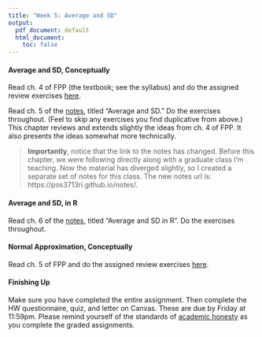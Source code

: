 ```yaml
---
title: "Week 5: Average and SD"
output:
  pdf_document: default
  html_document:
    toc: false
---
```


#### Average and SD, Conceptually

Read ch. 4 of FPP (the textbook; see the syllabus) and do the assigned review exercises [here](fpp-exercises.html). 

Read ch. 5 of the [notes](https://pos3713ri.github.io/notes/), titled "Average and SD." Do the exercises throughout. (Feel to skip any exercises you find duplicative from above.) This chapter reviews and extends slightly the ideas from ch. 4 of FPP. It also presents the ideas somewhat more technically. 

> **Importantly**, notice that the link to the notes has changed. Before this chapter, we were following directly along with a graduate class I'm teaching. Now the material has diverged slightly, so I created a separate set of notes for this class. The new notes url is: https://pos3713ri.github.io/notes/. 

#### Average and SD, in R

Read ch. 6 of the [notes](https://pos3713ri.github.io/notes/), titled "Average and SD in R". Do the exercises throughout.

#### Normal Approximation, Conceptually

Read ch. 5 of FPP and do the assigned review exercises [here](fpp-exercises.html). 

#### Finishing Up

Make sure you have completed the entire assignment. Then complete the HW questionnaire, quiz, and letter on Canvas. These are due by Friday at 11:59pm. Please remind yourself of the standards of [academic honesty](honesty.html) as you complete the graded assignments.


